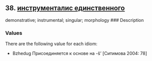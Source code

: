## 38. <a href =  'https://agricolamz.github.io/The_Circassian_Isoglosses_Database/38.html'>инструменталис единственного</a>
demonstrative; instrumental; singular; morphology
### Description



### Values
There are the following value for each idiom:

* Bzhedug  Присоединяется к основе на -š’ [Ситимова 2004: 78] 

